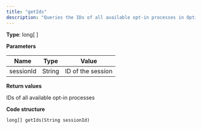 ```yaml
---
title: "getIds"
description: "Queries the IDs of all available opt-in processes in Optimizely Campaign."
---
```


**Type**: long\[ \]

**Parameters**

| Name      | Type   | Value             |
| --------- | ------ | ----------------- |
| sessionId | String | ID of the session |

**Return values**

IDs of all available opt-in processes

**Code structure**

`long[] getIds(String sessionId)
`